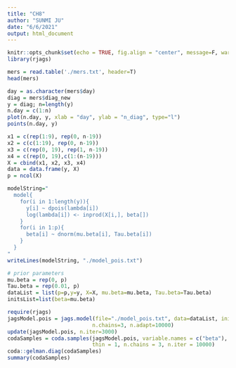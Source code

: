 ```yaml
---
title: "CH8"
author: "SUNMI JU"
date: "6/6/2021"
output: html_document
---
```


```r
knitr::opts_chunk$set(echo = TRUE, fig.align = "center", message=F, warning=F)
library(rjags)
```


```r
mers = read.table('./mers.txt', header=T)
head(mers)

day = as.character(mers$day)
diag = mers$diag_new
y = diag; n=length(y)
n.day = c(1:n)
plot(n.day, y, xlab = "day", ylab = "n_diag", type="l")
points(n.day, y)
```

```r
x1 = c(rep(1:9), rep(0, n-19))
x2 = c(c(1:19), rep(0, n-19))
x3 = c(rep(0, 19), rep(1, n-19))
x4 = c(rep(0, 19),c(1:(n-19)))
X = cbind(x1, x2, x3, x4)
data = data.frame(y, X)
p = ncol(X)

modelString="
  model{
    for(i in 1:length(y)){
      y[i] ~ dpois(lambda[i])
      log(lambda[i]) <- inprod(X[i,], beta[])
    }
    for(i in 1:p){
      beta[i] ~ dnorm(mu.beta[i], Tau.beta[i])
    }
  }
"
writeLines(modelString, "./model_pois.txt")

# prior parameters
mu.beta = rep(0, p)
Tau.beta = rep(0.01, p)
dataList = list(p=p,y=y, X=X, mu.beta=mu.beta, Tau.beta=Tau.beta)
initsList=list(beta=mu.beta)

require(rjags)
jagsModel.pois = jags.model(file="./model_pois.txt", data=dataList, inits=initsList,
                           n.chains=3, n.adapt=10000)
update(jagsModel.pois, n.iter=3000)
codaSamples = coda.samples(jagsModel.pois, variable.names = c("beta"),
                           thin = 1, n.chains = 3, n.iter = 10000)
coda::gelman.diag(codaSamples)
summary(codaSamples)
```

